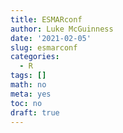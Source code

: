 ```yaml
---
title: ESMARconf
author: Luke McGuinness
date: '2021-02-05'
slug: esmarconf
categories:
  - R
tags: []
math: no
meta: yes
toc: no
draft: true
---
```



<!--more-->
